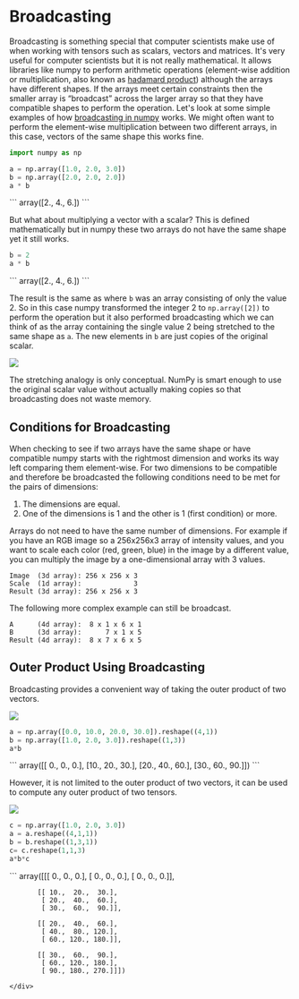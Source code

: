 
# Broadcasting

Broadcasting is something special that computer scientists make use of when working with tensors such as scalars, vectors and matrices. It's very useful for computer scientists but it is not really mathematical. It allows libraries like numpy to perform arithmetic operations (element-wise addition or multiplication, also known as [hadamard product](./hadamardProduct.md)) although the arrays have different shapes. If the arrays meet certain constraints then the smaller array is “broadcast” across the larger array so that they have compatible shapes to perform the operation. Let's look at some simple examples of how [broadcasting in numpy](https://numpy.org/doc/stable/user/basics.broadcasting.html) works. We might often want to perform the element-wise multiplication between two different arrays, in this case, vectors of the same shape this works fine.


```python
import numpy as np

a = np.array([1.0, 2.0, 3.0])
b = np.array([2.0, 2.0, 2.0])
a * b
```
<div className="code-output-wrapper">
```
    array([2., 4., 6.])
```
</div>

But what about multiplying a vector with a scalar? This is defined mathematically but in numpy these two arrays do not have the same shape yet it still works.


```python
b = 2
a * b
```
<div className="code-output-wrapper">
```
    array([2., 4., 6.])
```
</div>

The result is the same as where `b` was an array consisting of only the value 2. So in this case numpy transformed the integer 2 to `np.array([2])` to perform the operation but it also performed broadcasting which we can think of as the array containing the single value 2 being stretched to the same shape as `a`. The new elements in `b` are just copies of the original scalar.

<Image 
    src="/maths/broadcasting.png" 
    caption='A visualization of the "stretching" when broadcasting an array.'
    width={500}
/>

<Callout type="info">
The stretching analogy is only conceptual. NumPy is smart enough to use the original scalar value without actually making copies so that broadcasting does not waste memory.
</Callout>

## Conditions for Broadcasting

When checking to see if two arrays have the same shape or have compatible numpy starts with the rightmost dimension and works its way left comparing them element-wise. For two dimensions to be compatible and therefore be broadcasted the following conditions need to be met for the pairs of dimensions:

1. The dimensions are equal.
2. One of the dimensions is 1 and the other is 1 (first condition) or more.

<Callout type="info">
Arrays do not need to have the same number of dimensions. For example if you have an RGB image so a 256x256x3 array of intensity values, and you want to scale each color (red, green, blue) in the image by a different value, you can multiply the image by a one-dimensional array with 3 values.

```
Image  (3d array): 256 x 256 x 3
Scale  (1d array):             3
Result (3d array): 256 x 256 x 3
```
</Callout>

<Callout type="example">

The following more complex example can still be broadcast.

```
A      (4d array):  8 x 1 x 6 x 1
B      (3d array):      7 x 1 x 5
Result (4d array):  8 x 7 x 6 x 5
```

</Callout>

## Outer Product Using Broadcasting

Broadcasting provides a convenient way of taking the outer product of two vectors.

<Image 
    src="/maths/broadcastingOuterProductVector.png" 
    caption="The efficient calculation of the outer product of two vectors with broadcasting."
    width={550}
/>


```python
a = np.array([0.0, 10.0, 20.0, 30.0]).reshape((4,1))
b = np.array([1.0, 2.0, 3.0]).reshape((1,3))
a*b
```
<div className="code-output-wrapper">
```
    array([[ 0.,  0.,  0.],
           [10., 20., 30.],
           [20., 40., 60.],
           [30., 60., 90.]])
```
</div>

However, it is not limited to the outer product of two vectors, it can be used to compute any outer product of two tensors.

<Image 
    src="/maths/broadcastingOuterProduct3Vectors.png" 
    caption="Using three vectors to calculate a 3D tensor."
    width={800}
/>


```python
c = np.array([1.0, 2.0, 3.0])
a = a.reshape((4,1,1))
b = b.reshape((1,3,1))
c= c.reshape(1,1,3)
a*b*c

```
<div className="code-output-wrapper">
```
    array([[[  0.,   0.,   0.],
            [  0.,   0.,   0.],
            [  0.,   0.,   0.]],
    
           [[ 10.,  20.,  30.],
            [ 20.,  40.,  60.],
            [ 30.,  60.,  90.]],
    
           [[ 20.,  40.,  60.],
            [ 40.,  80., 120.],
            [ 60., 120., 180.]],
    
           [[ 30.,  60.,  90.],
            [ 60., 120., 180.],
            [ 90., 180., 270.]]])
```
</div>
